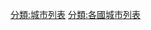 {{navbox
|name=城市列表
|title=各國城市列表
|bodyclass=hlist
|state={{{state<includeonly>|autocollapse</includeonly>}}}
|above=以國家首都位置分類

|group1=[[美洲]]
|list1=
*{{flagicon|USA}} [[美國城市列表|美國]]
*{{flagicon|CAN}} [[加拿大城市列表|加拿大]]
*{{flagicon|MEX}} [[墨西哥城市列表|墨西哥]]
*{{flagicon|PAN}} [[巴拿馬城市列表|巴拿馬]]
*{{flagicon|HAI}} [[海地城市列表|海地]]
*{{flagicon|JAM}} [[牙買加城市列表|牙買加]]
*{{flagicon|PER}} [[秘魯城市列表|秘魯]]
*{{flagicon|DOM}} [[多米尼加共和國城市列表|多米尼加共和國]]
*{{flagicon|CUB}} [[古巴城市列表|古巴]]
*{{flagicon|GRL}} [[格陵蘭城市列表|格陵蘭]]
*{{flagicon|SLV}} [[薩爾瓦多城市列表|薩爾瓦多]]
*{{flagicon|PUR}} [[波多黎各城市列表|波多黎各]]
*{{flagicon|COL}} [[哥倫比亞城市列表|哥倫比亞]]
*{{flagicon|VEN}} [[委內瑞拉城市列表|委內瑞拉]]
*{{flagicon|HON}} [[洪都拉斯城市列表|洪都拉斯]]
*{{flagicon|GUY}} [[圭亞那城市列表|圭亞那]]
*{{flagicon|GUA}} [[瓜地馬拉城市列表|瓜地馬拉]]
*{{flagicon|BOL}} [[玻利維亞城市列表|玻利維亞]]
*{{flagicon|ARG}} [[阿根廷城市列表|阿根廷]]
*{{flagicon|ECU}} [[厄瓜多爾城市列表|厄瓜多爾]]
*{{flagicon|CHI}} [[智利城市列表|智利]]
*{{flagicon|BRA}} [[巴西城市列表|巴西]]
*{{flagicon|CRI}} [[哥斯大黎加城市列表|哥斯大黎加]]
*{{flagicon|BLZ}} [[伯利茲城市列表|伯利茲]]
*{{flagicon|NIC}} [[尼加拉瓜城市列表|尼加拉瓜]]
*{{flagicon|BAH}} [[巴哈馬城市列表|巴哈馬]]
*{{flagicon|TRI}} [[千里達及多巴哥城市列表|千里達及多巴哥]]
*{{flagicon|PAR}} [[巴拉圭城市列表|巴拉圭]]
*{{flagicon|URU}} [[烏拉圭城市列表|烏拉圭]]
*{{flagicon|SUR}} [[蘇利南城市列表|蘇利南]]
*{{flagicon|BAR}} [[巴巴多斯城市列表|巴巴多斯]]

|group2=[[歐洲]]
|list2=
*{{flagicon|NOR}} [[挪威城市列表|挪威]]
*{{flagicon|SWE}} [[瑞典城市列表|瑞典]]
*{{flagicon|ISL}} [[冰島城市列表|冰島]]
*{{flagicon|FIN}} [[芬蘭城市列表|芬蘭]]
*{{flagicon|GER}} [[德國城市列表|德國]]
*{{flagicon|SWI}} [[瑞士城市列表|瑞士]]
*{{flagicon|AUT}} [[奧地利城市列表|奧地利]]
*{{flagicon|SVK}} [[斯洛伐克城市列表|斯洛伐克]]
*{{flagicon|ITA}} [[意大利城市列表|意大利]]
*{{flagicon|GRE}} [[希臘城市列表|希臘]]
*{{flagicon|POL}} [[波蘭城市列表|波蘭]]
*{{flagicon|ROM}} [[羅馬尼亞城市列表|羅馬尼亞]]
*{{flagicon|UKR}} [[烏克蘭城市列表|烏克蘭]]
*{{flagicon|ALB}} [[阿爾巴尼亞城市列表|阿爾巴尼亞]]
*{{flagicon|IRE}} [[愛爾蘭城市列表|愛爾蘭]]
*{{flagicon|RUS}} [[俄羅斯城市列表|俄羅斯]]
*{{flagicon|BUL}} [[保加利亞城市列表|保加利亞]]
*{{flagicon|HUN}} [[匈牙利城市列表|匈牙利]]
*{{flagicon|NLD}} [[荷蘭城市列表|荷蘭]]
*{{flagicon|BEL}} [[比利時城市列表|比利時]]
*{{flagicon|POR}} [[葡萄牙城市列表|葡萄牙]]
*{{flagicon|FRA}} [[法國城市列表|法國]]
*{{flagicon|GBR}} [[英國城市列表|英國]]
*{{flagicon|DEN}} [[丹麥城市列表|丹麥]]
*{{flagicon|ESP}} [[西班牙城市列表|西班牙]]
*{{flagicon|SER}} [[塞爾維亞城市列表|塞爾維亞]]
*{{flagicon|SLO}} [[斯洛文尼亞城市列表|斯洛文尼亞]]
*{{flagicon|BLR}} [[白俄羅斯城市列表|白俄羅斯]]
*{{flagicon|CRO}} [[克羅地亞城市列表|克羅地亞]]
*{{flagicon|BIH}} [[波斯尼亞和黑塞哥維那城市列表|波斯尼亞和黑塞哥維那]]
*{{flagicon|MDA}} [[摩爾多瓦城市列表|摩爾多瓦]]
*{{flagicon|CZE}} [[捷克城市列表|捷克]]
*{{flagicon|EST}} [[愛沙尼亞城市列表|愛沙尼亞]]
*{{flagicon|MKD}} [[北马其顿城市列表|北馬其頓]]
*{{flagicon|LAT}} [[拉脫維亞城市列表|拉脫維亞]]
*{{flagicon|MNE}} [[黑山城市列表|黑山]]
*{{flagicon|LIT}} [[立陶宛城市列表|立陶宛]]

|group3=[[亞洲]]
|list3=
*{{flagicon|AZE}} [[阿塞拜疆城市列表|阿塞拜疆]]
*{{flagicon|ARM}} [[亞美尼亞城市列表|亞美尼亞]]
*{{flagicon|GEO}} [[格魯吉亞城市列表|格魯吉亞]]
*{{flagicon|TUR}} [[土耳其城市列表|土耳其]]
*{{flagicon|OMN}} [[阿曼城市列表|阿曼]]
*{{flagicon|SAU}} [[沙特阿拉伯城市列表|沙特阿拉伯]]
*{{flagicon|CYP}} [[塞浦路斯城市列表|塞浦路斯]]
*{{flagicon|IRQ}} [[伊拉克城市列表|伊拉克]]
*{{flagicon|IRN}} [[伊朗城市列表|伊朗]]
*{{flagicon|SYR}} [[敍利亞城市列表|敍利亞]]
*{{flagicon|LBN}} [[黎巴嫩城市列表|黎巴嫩]]
*{{flagicon|ISR}} [[以色列城市列表|以色列]]
*{{flagicon|PLE}} [[巴勒斯坦城市列表|巴勒斯坦]]
*{{flagicon|JOR}} [[約旦城市列表|約旦]]
*{{flagicon|YEM}} [[也門城市列表|也門]]
*{{flagicon|KUW}} [[科威特城市列表|科威特]]
*{{flagicon|BHR}} [[巴林城市列表|巴林]]
*{{flagicon|IND}} [[印度城市列表|印度]]
*{{flagicon|PAK}} [[巴基斯坦城市列表|巴基斯坦]]
*{{flagicon|MYA}} [[緬甸城市列表|緬甸]]
*{{flagicon|AFG}} [[阿富汗斯坦城市列表|阿富汗]]
*{{flagicon|THA}} [[泰國城市列表|泰國]]
*{{flagicon|NEP}} [[尼泊爾城市列表|尼泊爾]]
*{{flagicon|BHU}} [[不丹城市列表|不丹]]
*{{flagicon|CAM}} [[柬埔寨城市列表|柬埔寨]]
*{{flagicon|MAL}} [[馬來西亞城市列表|馬來西亞]]
*{{flagicon|BAN}} [[孟加拉城市列表|孟加拉]]
*{{flagicon|CHN}} [[中國城市列表|中國]]
*{{flagicon|PRK}} [[朝鮮民主主義人民共和國城市列表|朝鮮]]
*{{flagicon|KOR}} [[韩国城市列表|韓國]]
*{{flagicon|JPN}} [[日本城市列表|日本]]
*{{flagicon|MNG}} [[蒙古城市列表|蒙古]]
*{{flagicon|LAO}} [[老撾城市列表|老撾]]
*{{flagicon|MDV}} [[馬爾代夫城市列表|馬爾代夫]]
*{{flagicon|INA}} [[印尼城市列表|印尼]]
*{{flagicon|PHI}} [[菲律賓城市列表|菲律賓]]
*{{flagicon|TWN}} [[臺灣城市列表|臺灣]]
*{{flagicon|SRI}} [[斯里蘭卡城市列表|斯里蘭卡]]
*{{flagicon|VIE}} [[越南城市列表|越南]]
*{{flagicon|TKM}} [[土庫曼斯坦城市列表|土庫曼]]
*{{flagicon|KAZ}} [[哈薩克斯坦城市列表|哈薩克]]
*{{flagicon|UZB}} [[烏茲別克斯坦城市列表|烏茲別克]]
*{{flagicon|KGZ}} [[吉爾吉斯斯坦城市列表|吉爾吉斯]]
*{{flagicon|TJK}} [[塔吉克斯坦城市列表|塔吉克]]
*{{flagicon|BRU}} [[汶萊城市列表|汶萊]]
*{{flagicon|TLS}} [[東帝汶城市列表|東帝汶]]

|group4=[[非洲]]
|list4=
*[[中非城市列表|中非]]
*{{flagicon|TUN}} [[突尼斯城市列表|突尼斯]]
*{{flagicon|MAR}} [[摩洛哥城市列表|摩洛哥]]
*{{flagicon|UGA}} [[烏干達城市列表|烏干達]]
*{{flagicon|ANG}} [[安哥拉城市列表|安哥拉]]
*{{flagicon|ZIM}} [[津巴布韋城市列表|津巴布韋]]
*{{flagicon|DJI}} [[吉布提城市列表|吉布提]]
*{{flagicon|BOT}} [[博茨瓦納城市列表|博茨瓦納]]
*{{flagicon|MOZ}} [[莫桑比克城市列表|莫桑比克]]
*{{flagicon|ZAM}} [[贊比亞城市列表|贊比亞]]
*[[斯威士蘭城市列表|斯威士蘭]]
*{{flagicon|GAM}} [[岡比亞城市列表|岡比亞]]
*[[畿內亞城市列表|畿內亞]]
*{{flagicon|ALG}} [[阿爾及利亞城市列表|阿爾及利亞]]
*[[加納城市列表|加納]]
*[[布隆迪城市列表|布隆迪]]
*[[萊索托城市列表|萊索托]]
*[[馬拉維城市列表|馬拉維]]
*{{flagicon|TGO}} [[多哥城市列表|多哥]]
*{{flagicon|NIG}} [[尼日爾城市列表|尼日爾]]
*{{flagicon|NGA}} [[尼日利亞城市列表|尼日利亞]]
*{{flagicon|CHA}} [[乍得城市列表|乍得]]
*{{flagicon|LBR}} [[利比里亞城市列表|利比里亞]]
*{{flagicon|EGY}} [[埃及城市列表|埃及]]
*{{flagicon|BEN}} [[貝寧城市列表|貝寧]]
*{{flagicon|GAB}} [[加彭城市列表|加彭]]
*{{flagicon|TAN}} [[坦桑尼亞城市列表|坦桑尼亞]]
*{{flagicon|SOM}} [[索馬里城市列表|索馬里]]
*{{flagicon|KEN}} [[肯尼亞城市列表|肯尼亞]]
*{{flagicon|MLI}} [[馬里城市列表|馬里]]
*{{flagicon|SLE}} [[塞拉利昂城市列表|塞拉利昂]]
*{{flagicon|CGO}} [[剛果城市列表|剛果]]
*{{flagicon|DRC}} [[剛果民主共和國城市列表|剛果民主共和國]]
*{{flagicon|ERI}} [[厄立特里亞城市列表|厄立特里亞]]
*{{flagicon|NAM}} [[納米比亞城市列表|納米比亞]]
*{{flagicon|SEN}} [[塞內加爾城市列表|塞內加爾]]
*{{flagicon|LBA}} [[利比亞城市列表|利比亞]]
*{{flagicon|CMR}} [[喀麥隆城市列表|喀麥隆]]
*[[布基納法索城市列表|布基納法索]]
*{{flagicon|ETH}} [[埃塞俄比亞城市列表|埃塞俄比亞]]
*[[畿內亞比紹城市列表|畿內亞比紹]]
*{{flagicon|MDG}} [[馬達加斯加城市列表|馬達加斯加]]
*[[盧旺達城市列表|盧旺達]]
*{{flagicon|CIV}} [[科特迪瓦城市列表|科特迪瓦]]
*{{flagicon|RSA}} [[南非城市列表|南非]]
*{{flagicon|MRT}} [[毛里塔尼亞城市列表|毛里塔尼亞]]
*{{flagicon|SUD}} [[蘇丹城市列表|蘇丹]]
*{{flagicon|SSD}} [[南蘇丹城市列表|南蘇丹]]

|group5=[[大洋洲]]
|list5=
*{{flagicon|AUS}} [[澳洲城市列表|澳洲]]
*{{flagicon|NZL}} [[新西蘭城市列表|新西蘭]]
*{{flagicon|PNG}} [[巴布亞新畿內亞城市列表|巴布亞新畿內亞]]
}}<noinclude>
[[分類:城市列表]]
[[分類:各國城市列表]]
</noinclude>
